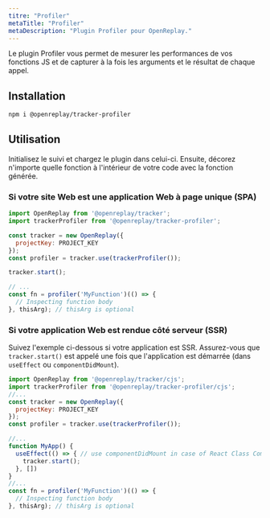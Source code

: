 ```yaml
---
titre: "Profiler"
metaTitle: "Profiler"
metaDescription: "Plugin Profiler pour OpenReplay."
---
```


Le plugin Profiler vous permet de mesurer les performances de vos fonctions JS et de capturer à la fois les arguments et le résultat de chaque appel.

## Installation


```bash
npm i @openreplay/tracker-profiler
```


## Utilisation

Initialisez le suivi et chargez le plugin dans celui-ci. Ensuite, décorez n'importe quelle fonction à l'intérieur de votre code avec la fonction générée.

### Si votre site Web est une application Web à page unique (SPA)


```js
import OpenReplay from '@openreplay/tracker';
import trackerProfiler from '@openreplay/tracker-profiler';

const tracker = new OpenReplay({
  projectKey: PROJECT_KEY
});
const profiler = tracker.use(trackerProfiler());

tracker.start();

// ...
const fn = profiler('MyFunction')(() => {
  // Inspecting function body
}, thisArg); // thisArg is optional
```


### Si votre application Web est rendue côté serveur (SSR)

Suivez l'exemple ci-dessous si votre application est SSR. Assurez-vous que `tracker.start()` est appelé une fois que l'application est démarrée (dans `useEffect` ou `componentDidMount`).


```js
import OpenReplay from '@openreplay/tracker/cjs';
import trackerProfiler from '@openreplay/tracker-profiler/cjs';
//...
const tracker = new OpenReplay({
  projectKey: PROJECT_KEY
});
const profiler = tracker.use(trackerProfiler());

//...
function MyApp() {
  useEffect(() => { // use componentDidMount in case of React Class Component
    tracker.start();
  }, [])
}
//...
const fn = profiler('MyFunction')(() => {
  // Inspecting function body
}, thisArg); // thisArg is optional

```

